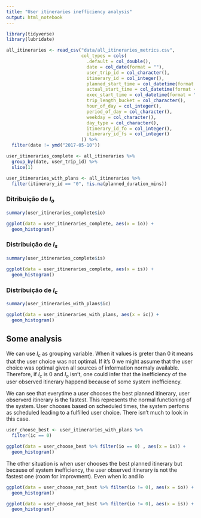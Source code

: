 ```yaml
---
title: "User itineraries inefficiency analysis"
output: html_notebook
---
```



```r
library(tidyverse)
library(lubridate)

all_itineraries <- read_csv("data/all_itineraries_metrics.csv",
                            col_types = cols(
                              .default = col_double(),
                              date = col_date(format = ""),
                              user_trip_id = col_character(),
                              itinerary_id = col_integer(),
                              planned_start_time = col_datetime(format = ""),
                              actual_start_time = col_datetime(format = ""),
                              exec_start_time = col_datetime(format = ""),
                              trip_length_bucket = col_character(),
                              hour_of_day = col_integer(),
                              period_of_day = col_character(),
                              weekday = col_character(),
                              day_type = col_character(),
                              itinerary_id_fo = col_integer(),
                              itinerary_id_fs = col_integer()
                            )) %>%
  filter(date != ymd("2017-05-10"))

user_itineraries_complete <- all_itineraries %>%
  group_by(date, user_trip_id) %>%
  slice(1)

user_itineraries_with_plans <- all_itineraries %>%
  filter(itinerary_id == "0", !is.na(planned_duration_mins))

```

### Ditribuição de $I_o$

```r
summary(user_itineraries_complete$io)

ggplot(data = user_itineraries_complete, aes(x = io)) +
  geom_histogram()
```

### Distribuição de $I_s$

```r
summary(user_itineraries_complete$is)

ggplot(data = user_itineraries_complete, aes(x = is)) +
  geom_histogram()
```

### Distribuição de $I_c$

```r
summary(user_itineraries_with_plans$ic)

ggplot(data = user_itineraries_with_plans, aes(x = ic)) +
  geom_histogram()
```

## Some analysis


We can use $I_c$ as grouping variable. When it values is greter than 0 it means that the user choice was not optimal. If it's 0 we might assume that the user choice was optimal given all sources of information normaly available. Therefore, if $I_c$ is 0 and $I_o$ isn't, one could infer that the inefficiency of the user observed itinerary happend because of some system inefficiency.

We can see that everytime a user chooses the best planned itinerary, user observerd itinerary is the fastest. This represents the normal functioning of the system. User chooses based on scheduled times, the system perfoms as scheduled leading to a fulfilled user choice. There isn't much to look in this case.

```r
user_choose_best <- user_itineraries_with_plans %>%
  filter(ic == 0)

ggplot(data = user_choose_best %>% filter(io == 0) , aes(x = is)) +
  geom_histogram()
```

The other situation is when user chooses the best planned itinerary but because of system inefficiency, the user observed itinerary is not the fastest one (room for improvment). Even when Ic and Io 

```r
ggplot(data = user_choose_not_best %>% filter(io != 0), aes(x = io)) +
  geom_histogram()

ggplot(data = user_choose_not_best %>% filter(io != 0), aes(x = is)) +
  geom_histogram()
```
